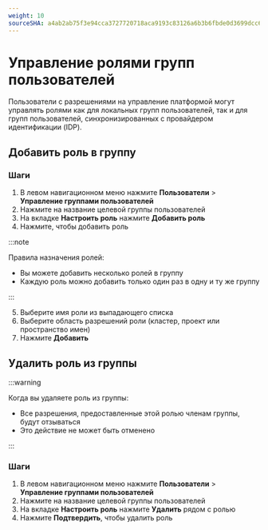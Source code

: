 ```yaml
---
weight: 10
sourceSHA: a4ab2ab75f3e94cca3727720718aca9193c83126a6b3b6fbde0d3699dcc68fe3
---
```


# Управление ролями групп пользователей

Пользователи с разрешениями на управление платформой могут управлять ролями как для локальных групп пользователей, так и для групп пользователей, синхронизированных с провайдером идентификации (IDP).

## Добавить роль в группу

### Шаги

1. В левом навигационном меню нажмите **Пользователи** > **Управление группами пользователей**
2. Нажмите на название целевой группы пользователей
3. На вкладке **Настроить роль** нажмите **Добавить роль**
4. Нажмите, чтобы добавить роль

:::note

Правила назначения ролей:

- Вы можете добавить несколько ролей в группу
- Каждую роль можно добавить только один раз в одну и ту же группу

:::

5. Выберите имя роли из выпадающего списка
6. Выберите область разрешений роли (кластер, проект или пространство имен)
7. Нажмите **Добавить**

## Удалить роль из группы

:::warning

Когда вы удаляете роль из группы:

- Все разрешения, предоставленные этой ролью членам группы, будут отзываться
- Это действие не может быть отменено

:::

### Шаги

1. В левом навигационном меню нажмите **Пользователи** > **Управление группами пользователей**
2. Нажмите на название целевой группы пользователей
3. На вкладке **Настроить роль** нажмите **Удалить** рядом с ролью
4. Нажмите **Подтвердить**, чтобы удалить роль
